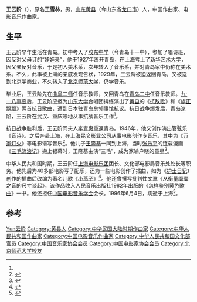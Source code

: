 {{Infobox 中國音樂家
| 姓名 = 王云阶
| 照片 = 
| 附注 = 
| 出生日期 = 1911年8月29日
| 出生地 = {{QING}}山东黄县
| 逝世日期 = 1996年6月4日
| 逝世地 = {{PRC}}[[上海市|上海市]]
| 所属时期 = 
| 所属乐派 = 
| 擅长作品类型 = 
| 代表作 = 《[[小燕子|小燕子]]》
| 畢業院校 = [[清华大学|清华大学]]
| 师从 = [[库普卡|库普卡]]
| 学生/受影響人物 = 
}}
'''王云阶'''（{{bd|1911年|8月29日|1996年|6月4日|catIdx=}}），原名'''王雪林'''，男，[[山东|山东]][[黄县|黄县]]（今山东省[[龙口市|龙口市]]）人，中国作曲家、电影音乐作曲家。

== 生平 ==
王云阶早年生活在青岛。初中考入了[[胶东中学|胶东中学]]（今青岛十一中），参加了唱诗班，因反对父母订的“[[娃娃親|娃娃亲]]”，他于1927年离开青岛，在上海考上了[[新华艺术大学|新华艺术大学]]，因父亲反对音乐，于是初入美术系，次年转入了音乐系，并对青岛家中仍称在美术系。不久，此事被上海的亲戚发现告状，1929年，王云阶被迫返回青岛，又被送到北京学商业，不久转入了[[北京师范大学|北京师范大学]]，仍学音乐。

毕业后，王云阶先在[[曲阜二师|曲阜二师]]任音乐教师，又回青岛在[[青岛二中|青岛二中]]任音乐教师。[[九·一八事变|九·一八事变]]后，王云阶应邀为[[山东大学|山东大学]]合唱团排练演出了[[黄自|黄自]]的《[[抗敌歌|抗敌歌]]》和《[[旗正飘飘|旗正飘飘]]》两首抗日歌曲，遭到日本驻青岛总领事馆抗议。抗日战争爆发后，青岛沦陷，王云阶在武汉、重庆等地从事抗战音乐工作<ref name=fa />。

抗日战争胜利后，王云阶同夫人[[李青惠|李青惠]]重返青岛。1946年，他又创作演出管弦乐《[[音诗|音诗]]》。之后奔赴上海，在[[上海昆仑影业公司|上海昆仑影业公司]]从事电影创作专音乐，其中为《[[万家灯火_(1948年电影)|万家灯火]]》等电影谱写音乐<ref>{{Cite book|title=上海电影志|last=吴贻弓主编；《上海电影志》编纂委员会编|first=|publisher=上海：上海社会科学院出版社|year=1999.10|isbn=7-80618-636-0|location=|pages=822}}</ref>。他儿子[[王隆基|王隆基]]一同到上海，当时[[张乐平|张乐平]]的连载漫画《[[三毛流浪记|三毛流浪记]]》搬上银幕时，王隆基主演“三毛”，成为家喻户晓的童星<ref>{{Cite book|title=老上海，旧时光|last=程乃珊著|first=|publisher=长沙：湖南文艺出版社|year=2014.06|isbn=978-7-5404-6649-7|location=|pages=269}}</ref>。

中华人民共和国时期，王云阶任[[上海电影乐团|上海电影乐团]]团长、文化部电影局音乐处处长等职务。他先后为40多部电影写了配乐，还为一些电影创作了插曲，如为《[[护士日记|护士日记]]》创作的插曲后改编为著名儿歌《[[小燕子_(儿歌)|小燕子]]》<ref>{{Cite book|title=中国当代名人录|last=中外名人研究中心编|first=|publisher=上海：上海人民出版社|year=1991.05|isbn=7-208-01198-2|location=|pages=33}}</ref>。他还曾撰写批判性文章《从衡量靡靡之音的尺寸谈起》，该作品收入人民音乐出版社1982年出版的《[[怎样鉴别黄色歌曲|怎样鉴别黄色歌曲]]》一书。他还担任[[中国电影音乐学会|中国电影音乐学会]]会长。1996年6月4日，病逝于上海<ref name=fa>{{Cite book|title=名人与青岛|last=鲁海，黄默著|first=|publisher=青岛：青岛出版社|year=2016.01|isbn=978-7-5552-1877-7|location=|pages=325-329}}</ref>。

== 参考 ==
{{reflist}}

{{中华全国音乐工作者协会执行委员会}}
{{中国音乐家协会第三届理事会}}
{{中国音乐家协会第四届理事会}}
{{中国电影工作者协会第三届理事会}}
{{中国电影家协会第四届理事会}}

{{Authority control}}
{{DEFAULTSORT:Wang王}}
[[Category:王姓|Yun云阶]]
[[Category:黄县人|Category:黄县人]]
[[Category:中华民国大陆时期作曲家|Category:中华民国大陆时期作曲家]]
[[Category:中华人民共和国作曲家|Category:中华人民共和国作曲家]]
[[Category:中国电影音乐作曲家|Category:中国电影音乐作曲家]]
[[Category:中华人民共和国文化部官员|Category:中华人民共和国文化部官员]]
[[Category:中国音乐家协会会员|Category:中国音乐家协会会员]]
[[Category:中国电影家协会会员|Category:中国电影家协会会员]]
[[Category:北京师范大学校友|Category:北京师范大学校友]]